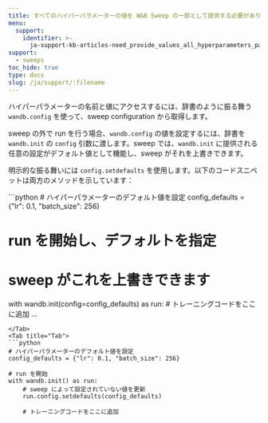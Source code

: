 ```yaml
---
title: すべてのハイパーパラメーターの値を W&B Sweep の一部として提供する必要がありますか。デフォルト値を設定できますか？
menu:
  support:
    identifier: >-
      ja-support-kb-articles-need_provide_values_all_hyperparameters_part_wb_sweep_set
support:
  - sweeps
toc_hide: true
type: docs
slug: /ja/support/:filename
---
```

ハイパーパラメーターの名前と値にアクセスするには、辞書のように振る舞う `wandb.config` を使って、sweep configuration から取得します。

sweep の外で run を行う場合、`wandb.config` の値を設定するには、辞書を `wandb.init` の `config` 引数に渡します。sweep では、`wandb.init` に提供される任意の設定がデフォルト値として機能し、sweep がそれを上書きできます。

明示的な振る舞いには `config.setdefaults` を使用します。以下のコードスニペットは両方のメソッドを示しています：

<Tabs>
<Tab title="Tab">
```python
# ハイパーパラメーターのデフォルト値を設定
config_defaults = {"lr": 0.1, "batch_size": 256}

# run を開始し、デフォルトを指定
# sweep がこれを上書きできます
with wandb.init(config=config_defaults) as run:
    # トレーニングコードをここに追加
    ...
```
</Tab>
<Tab title="Tab">
```python
# ハイパーパラメーターのデフォルト値を設定
config_defaults = {"lr": 0.1, "batch_size": 256}

# run を開始
with wandb.init() as run:
    # sweep によって設定されていない値を更新
    run.config.setdefaults(config_defaults)

    # トレーニングコードをここに追加
```
</Tab>
</Tabs>